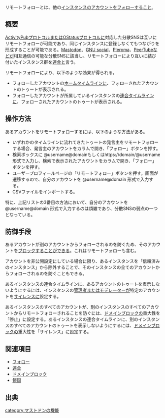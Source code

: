 {{Infobox word
| Name          = リモートフォロー
| Hinshi        = 名詞 動詞 形容詞
| Hatsu         = GNUsocial？
}}リモートフォローとは、他の[[インスタンス]]の[[アカウント]]を[[フォロー]]すること。

== 概要 ==
[[ActivityPub]]プロトコルまたは[[OStatus]]プロトコルに対応した分散SNSは互いにリモートフォローが可能であり、同じインスタンスに登録しなくてもつながりを形成することが可能である。[[Mastodon]]、[[GNU social]]、[[Pleroma]]、[[PeerTube]]などが相互通信の可能な分散SNSに該当し、リモートフォローにより互いに結び付いたインスタンス群を[[連合]]と言う。

リモートフォローにより、以下のような効果が得られる。

* フォローしたアカウントの[[ホーム|ホームタイムライン]]に、フォローされたアカウントのトゥートが表示される。
* フォローしたアカウントが所属しているインスタンスの[[連合タイムライン]]に、フォローされたアカウントのトゥートが表示される。

==操作方法==
あるアカウントをリモートフォローするには、以下のような方法がある。

* いずれかのタイムラインに流れてきたトゥートの発言主をリモートフォローする場合、発言主のアカウントをカラムで開き、「フォロー」ボタンを押す。
* 検索ボックスに @username@domainもしくは<nowiki>https://domain/@username</nowiki>形式で入力し、検索で表示されたアカウントをカラムで開き、「フォロー」ボタンを押す。
* ユーザープロフィールページの「リモートフォロー」ボタンを押す。画面が遷移するので、自分のアカウントを @username@domain 形式で入力する。
* CSVファイルをインポートする。

特に、上記リストの3番目の方法において、自分のアカウントを @username@domain 形式で入力するのは煩雑であり、分散SNSの弱点の一つとなっている。

==防御手段==
あるアカウントが別のアカウントからフォローされるのを防ぐため、そのアカウントを[[ブロック]]することができる。これはリモートフォローも含む。

アカウントを非公開設定にしている場合に限り、あるインスタンスを「信頼済みのインスタンス」から除外することで、そのインスタンスの全てのアカウントからフォローされるのを防ぐこともできる。

あるインスタンスの連合タイムラインに、あるアカウントのトゥートを表示しないようにするには、インスタンスの[[管理者]]または[[モデレーター]]が特定のアカウントを[[サイレンス]]に設定する。

あるインスタンスのすべてのアカウントが、別のインスタンスのすべてのアカウントからリモートフォローされることを防ぐには、[[ドメインブロック]]の重大性を「停止」に設定する。あるインスタンスの連合タイムラインに、別のインスタンスのすべてのアカウントのトゥートを表示しないようにするには、[[ドメインブロック]]の重大性を「サイレンス」に設定する。

==関連項目==
* [[フォロー]]
* [[連合]]
* [[ドメインブロック]]
* [[鎖国]]

== 出典 ==
<references />

{{DEFAULTSORT:りもおとふおろお}}
[[category:マストドンの機能]]